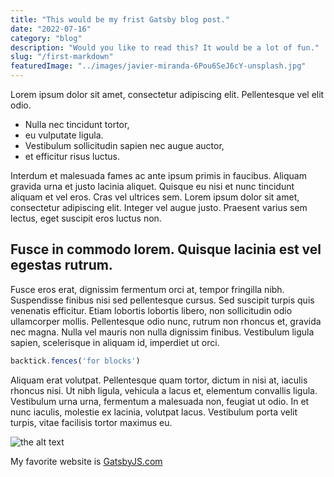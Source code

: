```yaml
---
title: "This would be my frist Gatsby blog post."
date: "2022-07-16"
category: "blog"
description: "Would you like to read this? It would be a lot of fun."
slug: "/first-markdown"
featuredImage: "../images/javier-miranda-6Pou6SeJ6cY-unsplash.jpg"
---
```


Lorem ipsum dolor sit amet, consectetur adipiscing elit. Pellentesque vel elit odio. 

- Nulla nec tincidunt tortor, 
- eu vulputate ligula. 
- Vestibulum sollicitudin sapien nec augue auctor, 
- et efficitur risus luctus. 

Interdum et malesuada fames ac ante ipsum primis in faucibus. Aliquam gravida urna et justo lacinia aliquet. Quisque eu nisi et nunc tincidunt aliquam et vel eros. Cras vel ultrices sem. Lorem ipsum dolor sit amet, consectetur adipiscing elit. Integer vel augue justo. Praesent varius sem lectus, eget suscipit eros luctus non.

## Fusce in commodo lorem. Quisque lacinia est vel egestas rutrum. 

Fusce eros erat, dignissim fermentum orci at, tempor fringilla nibh. Suspendisse finibus nisi sed pellentesque cursus. Sed suscipit turpis quis venenatis efficitur. Etiam lobortis lobortis libero, non sollicitudin odio ullamcorper mollis. Pellentesque odio nunc, rutrum non rhoncus et, gravida nec magna. Nulla vel mauris non nulla dignissim finibus. Vestibulum ligula sapien, scelerisque in aliquam id, imperdiet ut orci. 

```javascript
backtick.fences('for blocks')
```

Aliquam erat volutpat. Pellentesque quam tortor, dictum in nisi at, iaculis rhoncus nisi. Ut nibh ligula, vehicula a lacus et, elementum convallis ligula. Vestibulum urna urna, fermentum a malesuada non, feugiat ut odio. In et nunc iaculis, molestie ex lacinia, volutpat lacus. Vestibulum porta velit turpis, vitae facilisis tortor maximus eu.

![the alt text](../images/javier-miranda-b_fob3Te8Uk-unsplash.jpg)

My favorite website is [GatsbyJS.com](https://www.gatsbyjs.com)